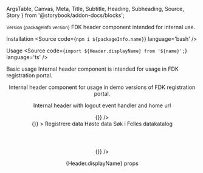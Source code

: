   ArgsTable,
  Canvas,
  Meta,
  Title,
  Subtitle,
  Heading,
  Subheading,
  Source,
  Story
} from '@storybook/addon-docs/blocks';



<Meta title='Components/Internal header' />

<Title>Internal header</Title>
<Subtitle>
  <small>Version {packageInfo.version}</small>
</Subtitle>
<Subtitle>FDK header component intended for internal use.</Subtitle>

<Heading>Installation</Heading>
<Source code={`npm i ${packageInfo.name}`} language='bash' />

<Heading>Usage</Heading>
<Source code={`import ${Header.displayName} from '${name}';`} language='ts' />

<Subheading>Basic usage</Subheading>
<Subtitle>
  Internal header component is intended for usage in FDK registration portal.
</Subtitle>

<Canvas>
  <Story name='Basic usage'>
    <Header username='Michelle' />
  </Story>
</Canvas>

<Subtitle>
  Internal header component for usage in demo versions of FDK registration
  portal.
</Subtitle>

<Canvas>
  <Story name='Basic demo usage'>
    <Header username='Michelle' useDemoLogo={true} />
  </Story>
</Canvas>

<Subtitle>Internal header with logout event handler and home url</Subtitle>

<Canvas>
  <Story name='Basic usage with logout event handler and home url'>
    <Header
      homeUrl='https://data.norge.no'
      username='Michelle'
      onLogout={() => {}}
    />
  </Story>
</Canvas>

<Canvas>
  <Story name='Usage with navigation links, logout event handler and home url'>
    <Header
      homeUrl='https://data.norge.no'
      username='Michelle'
      onLogout={() => {}}
    >
      <Link href='https://data.norge.no/guidance'>Registrere data</Link>
      <Link href='https://admin.staging.fellesdatakatalog.digdir.no'>
        Høste data
      </Link>
      <Link href='https://data.norge.no' external={true}>
        Søk i Felles datakatalog
      </Link>
    </Header>
  </Story>
</Canvas>

<Canvas>
  <Story name='Skatteetaten usage'>
    <Header themeProfile={ThemeProfile.SKE} username='Michelle' />
  </Story>
</Canvas>

<Canvas>
  <Story name='Skatteetaten usage with system name'>
    <Header
      themeProfile={ThemeProfile.SKE}
      skeHomeText='Datakataloger'
      username='Michelle'
      onLogout={() => {}}
    />
  </Story>
</Canvas>

<Heading>{Header.displayName} props</Heading>
<ArgsTable of={Header} />
